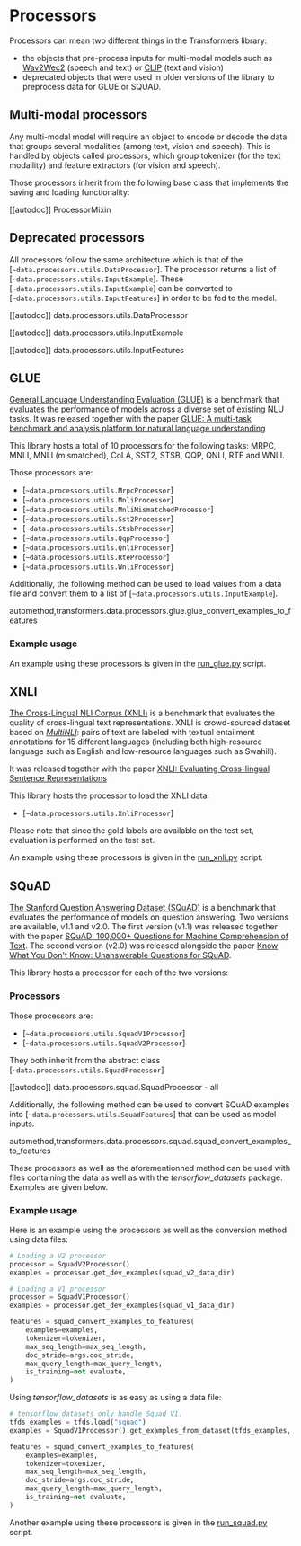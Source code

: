 <!--Copyright 2020 The HuggingFace Team. All rights reserved.

Licensed under the Apache License, Version 2.0 (the "License"); you may not use this file except in compliance with
the License. You may obtain a copy of the License at

http://www.apache.org/licenses/LICENSE-2.0

Unless required by applicable law or agreed to in writing, software distributed under the License is distributed on
an "AS IS" BASIS, WITHOUT WARRANTIES OR CONDITIONS OF ANY KIND, either express or implied. See the License for the
specific language governing permissions and limitations under the License.
-->

# Processors

Processors can mean two different things in the Transformers library:
- the objects that pre-process inputs for multi-modal models such as [Wav2Wec2](../model_doc/wa2vec2) (speech and text)
  or [CLIP](../model_doc/clip) (text and vision)
- deprecated objects that were used in older versions of the library to preprocess data for GLUE or SQUAD.

## Multi-modal processors

Any multi-modal model will require an object to encode or decode the data that groups several modalities (among text,
vision and speech). This is handled by objects called processors, which group tokenizer (for the text modaility) and
feature extractors (for vision and speech).

Those processors inherit from the following base class that implements the saving and loading functionality:

[[autodoc]] ProcessorMixin

## Deprecated processors

All processors follow the same architecture which is that of the
[`~data.processors.utils.DataProcessor`]. The processor returns a list of
[`~data.processors.utils.InputExample`]. These
[`~data.processors.utils.InputExample`] can be converted to
[`~data.processors.utils.InputFeatures`] in order to be fed to the model.

[[autodoc]] data.processors.utils.DataProcessor

[[autodoc]] data.processors.utils.InputExample

[[autodoc]] data.processors.utils.InputFeatures

## GLUE

[General Language Understanding Evaluation (GLUE)](https://gluebenchmark.com/) is a benchmark that evaluates the
performance of models across a diverse set of existing NLU tasks. It was released together with the paper [GLUE: A
multi-task benchmark and analysis platform for natural language understanding](https://openreview.net/pdf?id=rJ4km2R5t7)

This library hosts a total of 10 processors for the following tasks: MRPC, MNLI, MNLI (mismatched), CoLA, SST2, STSB,
QQP, QNLI, RTE and WNLI.

Those processors are:

- [`~data.processors.utils.MrpcProcessor`]
- [`~data.processors.utils.MnliProcessor`]
- [`~data.processors.utils.MnliMismatchedProcessor`]
- [`~data.processors.utils.Sst2Processor`]
- [`~data.processors.utils.StsbProcessor`]
- [`~data.processors.utils.QqpProcessor`]
- [`~data.processors.utils.QnliProcessor`]
- [`~data.processors.utils.RteProcessor`]
- [`~data.processors.utils.WnliProcessor`]

Additionally, the following method can be used to load values from a data file and convert them to a list of
[`~data.processors.utils.InputExample`].

automethod,transformers.data.processors.glue.glue_convert_examples_to_features


### Example usage

An example using these processors is given in the [run_glue.py](https://github.com/huggingface/transformers/tree/master/examples/legacy/text-classification/run_glue.py) script.


## XNLI

[The Cross-Lingual NLI Corpus (XNLI)](https://www.nyu.edu/projects/bowman/xnli/) is a benchmark that evaluates the
quality of cross-lingual text representations. XNLI is crowd-sourced dataset based on [*MultiNLI*](http://www.nyu.edu/projects/bowman/multinli/): pairs of text are labeled with textual entailment annotations for 15
different languages (including both high-resource language such as English and low-resource languages such as Swahili).

It was released together with the paper [XNLI: Evaluating Cross-lingual Sentence Representations](https://arxiv.org/abs/1809.05053)

This library hosts the processor to load the XNLI data:

- [`~data.processors.utils.XnliProcessor`]

Please note that since the gold labels are available on the test set, evaluation is performed on the test set.

An example using these processors is given in the [run_xnli.py](https://github.com/huggingface/transformers/tree/master/examples/legacy/text-classification/run_xnli.py) script.


## SQuAD

[The Stanford Question Answering Dataset (SQuAD)](https://rajpurkar.github.io/SQuAD-explorer//) is a benchmark that
evaluates the performance of models on question answering. Two versions are available, v1.1 and v2.0. The first version
(v1.1) was released together with the paper [SQuAD: 100,000+ Questions for Machine Comprehension of Text](https://arxiv.org/abs/1606.05250). The second version (v2.0) was released alongside the paper [Know What You Don't
Know: Unanswerable Questions for SQuAD](https://arxiv.org/abs/1806.03822).

This library hosts a processor for each of the two versions:

### Processors

Those processors are:

- [`~data.processors.utils.SquadV1Processor`]
- [`~data.processors.utils.SquadV2Processor`]

They both inherit from the abstract class [`~data.processors.utils.SquadProcessor`]

[[autodoc]] data.processors.squad.SquadProcessor
    - all

Additionally, the following method can be used to convert SQuAD examples into
[`~data.processors.utils.SquadFeatures`] that can be used as model inputs.

automethod,transformers.data.processors.squad.squad_convert_examples_to_features


These processors as well as the aforementionned method can be used with files containing the data as well as with the
*tensorflow_datasets* package. Examples are given below.


### Example usage

Here is an example using the processors as well as the conversion method using data files:

```python
# Loading a V2 processor
processor = SquadV2Processor()
examples = processor.get_dev_examples(squad_v2_data_dir)

# Loading a V1 processor
processor = SquadV1Processor()
examples = processor.get_dev_examples(squad_v1_data_dir)

features = squad_convert_examples_to_features(
    examples=examples,
    tokenizer=tokenizer,
    max_seq_length=max_seq_length,
    doc_stride=args.doc_stride,
    max_query_length=max_query_length,
    is_training=not evaluate,
)
```

Using *tensorflow_datasets* is as easy as using a data file:

```python
# tensorflow_datasets only handle Squad V1.
tfds_examples = tfds.load("squad")
examples = SquadV1Processor().get_examples_from_dataset(tfds_examples, evaluate=evaluate)

features = squad_convert_examples_to_features(
    examples=examples,
    tokenizer=tokenizer,
    max_seq_length=max_seq_length,
    doc_stride=args.doc_stride,
    max_query_length=max_query_length,
    is_training=not evaluate,
)
```

Another example using these processors is given in the [run_squad.py](https://github.com/huggingface/transformers/tree/master/examples/legacy/question-answering/run_squad.py) script.
